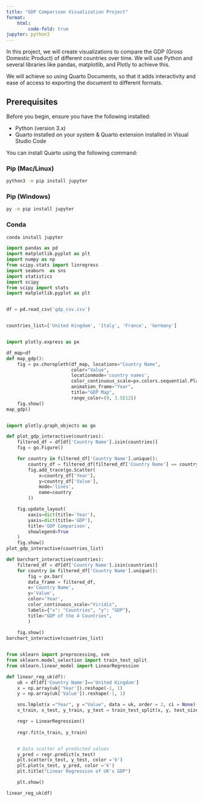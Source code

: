 ```yaml
---
title: "GDP Comparison Visualization Project"
format:
    html:
        code-fold: true
jupyter: python3
---
```


In this project, we will create visualizations to compare the GDP (Gross Domestic Product) of different countries over time. We will use Python and several libraries like pandas, matplotlib, and Plotly to achieve this.

We will achieve so using Quarto Documents, so that it adds interactivity and ease of access to exporting the document to different formats.

## Prerequisites

Before you begin, ensure you have the following installed:

- Python (version 3.x)
- Quarto installed on your system & Quarto extension installed in Visual Studio Code

You can install Quarto using the following command:

### Pip (Mac/Linux)
```bash
python3 -m pip install jupyter
```

### Pip (Windows)
```bash
py -m pip install jupyter
```

### Conda
```bash
conda install jupyter
```

```python
import pandas as pd
import matplotlib.pyplot as plt
import numpy as np
from scipy.stats import linregress
import seaborn  as sns 
import statistics
import scipy
from scipy import stats
import matplotlib.pyplot as plt


df = pd.read_csv('gdp_csv.csv')


countries_list=['United Kingdom', 'Italy', 'France', 'Germany']


import plotly.express as px

df_map=df 
def map_gdp():
    fig = px.choropleth(df_map, locations="Country Name",
                        color="Value", 
                        locationmode='country names',
                        color_continuous_scale=px.colors.sequential.Plasma,
                        animation_frame="Year",
                        title="GDP Map",
                        range_color=(0, 3.5E12))
    fig.show()
map_gdp()


import plotly.graph_objects as go

def plot_gdp_interactive(countries):
    filtered_df = df[df['Country Name'].isin(countries)]
    fig = go.Figure()

    for country in filtered_df['Country Name'].unique():
        country_df = filtered_df[filtered_df['Country Name'] == country]
        fig.add_trace(go.Scatter(
            x=country_df['Year'],
            y=country_df['Value'],
            mode='lines',
            name=country
        ))

    fig.update_layout(
        xaxis=dict(title='Year'),
        yaxis=dict(title='GDP'),
        title='GDP Comparison',
        showlegend=True
    )
    fig.show()
plot_gdp_interactive(countries_list)

def barchart_interactive(countries):
    filtered_df = df[df['Country Name'].isin(countries)]
    for country in filtered_df['Country Name'].unique():
        fig = px.bar(
        data_frame = filtered_df,
        x='Country Name',
        y='Value',
        color='Year',  
        color_continuous_scale="Viridis",  
        labels={"x": "Countries", "y": "GDP"},
        title="GDP of the 4 Countries",
        )
        
    fig.show()
barchart_interactive(countries_list)


from sklearn import preprocessing, svm
from sklearn.model_selection import train_test_split
from sklearn.linear_model import LinearRegression

def linear_reg_uk(df):
    uk = df[df['Country Name']=='United Kingdom']
    x = np.array(uk['Year']).reshape(-1, 1)
    y = np.array(uk['Value']).reshape(-1, 1)

    sns.lmplot(x ="Year", y ="Value", data = uk, order = 2, ci = None)
    x_train, x_test, y_train, y_test = train_test_split(x, y, test_size = 0.70)

    regr = LinearRegression()
    
    regr.fit(x_train, y_train)


    # Data scatter of predicted values
    y_pred = regr.predict(x_test)
    plt.scatter(x_test, y_test, color ='b')
    plt.plot(x_test, y_pred, color ='k')
    plt.title("Linear Regression of UK's GDP")

    plt.show()

linear_reg_uk(df)
```